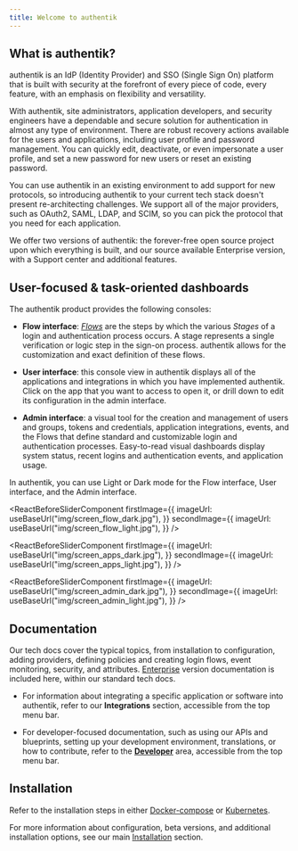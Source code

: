 ```yaml
---
title: Welcome to authentik
---
```


## What is authentik?

authentik is an IdP (Identity Provider) and SSO (Single Sign On) platform that is built with security at the forefront of every piece of code, every feature, with an emphasis on flexibility and versatility.

With authentik, site administrators, application developers, and security engineers have a dependable and secure solution for authentication in almost any type of environment. There are robust recovery actions available for the users and applications, including user profile and password management. You can quickly edit, deactivate, or even impersonate a user profile, and set a new password for new users or reset an existing password.

You can use authentik in an existing environment to add support for new protocols, so introducing authentik to your current tech stack doesn't present re-architecting challenges. We support all of the major providers, such as OAuth2, SAML, LDAP, and SCIM, so you can pick the protocol that you need for each application.

We offer two versions of authentik: the forever-free open source project upon which everything is built, and our source available Enterprise version, with a Support center and additional features.

## User-focused & task-oriented dashboards

The authentik product provides the following consoles:

- **Flow interface**: [_Flows_](./add-secure-apps/flows-stages/flow/index.md) are the steps by which the various _Stages_ of a login and authentication process occurs. A stage represents a single verification or logic step in the sign-on process. authentik allows for the customization and exact definition of these flows.

- **User interface**: this console view in authentik displays all of the applications and integrations in which you have implemented authentik. Click on the app that you want to access to open it, or drill down to edit its configuration in the admin interface.

- **Admin interface**: a visual tool for the creation and management of users and groups, tokens and credentials, application integrations, events, and the Flows that define standard and customizable login and authentication processes. Easy-to-read visual dashboards display system status, recent logins and authentication events, and application usage.

In authentik, you can use Light or Dark mode for the Flow interface, User interface, and the Admin interface.



<ReactBeforeSliderComponent
    firstImage={{
        imageUrl: useBaseUrl("img/screen_flow_dark.jpg"),
    }}
    secondImage={{
        imageUrl: useBaseUrl("img/screen_flow_light.jpg"),
    }}
/>

<ReactBeforeSliderComponent
    firstImage={{
        imageUrl: useBaseUrl("img/screen_apps_dark.jpg"),
    }}
    secondImage={{
        imageUrl: useBaseUrl("img/screen_apps_light.jpg"),
    }}
/>

<ReactBeforeSliderComponent
    firstImage={{
        imageUrl: useBaseUrl("img/screen_admin_dark.jpg"),
    }}
    secondImage={{
        imageUrl: useBaseUrl("img/screen_admin_light.jpg"),
    }}
/>

## Documentation

Our tech docs cover the typical topics, from installation to configuration, adding providers, defining policies and creating login flows, event monitoring, security, and attributes. [Enterprise](./enterprise/index.md) version documentation is included here, within our standard tech docs.

- For information about integrating a specific application or software into authentik, refer to our **Integrations** section, accessible from the top menu bar.

- For developer-focused documentation, such as using our APIs and blueprints, setting up your development environment, translations, or how to contribute, refer to the [**Developer**](./developer-docs/index.mdx) area, accessible from the top menu bar.

## Installation

Refer to the installation steps in either [Docker-compose](./install-config/install/docker-compose.mdx) or [Kubernetes](./install-config/install/kubernetes.md).

For more information about configuration, beta versions, and additional installation options, see our main [Installation](./install-config/index.mdx) section.
